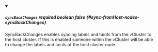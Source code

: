 
<details className="config-field" data-expandable="false" open>
<summary>

##### `syncBackChanges` <span className="config-field-required" data-required="false">required</span> <span className="config-field-type">boolean</span> <span className="config-field-default">false</span> <span className="config-field-enum"></span> {#sync-fromHost-nodes-syncBackChanges}

SyncBackChanges enables syncing labels and taints from the vCluster to the host cluster. If this is enabled someone within the vCluster will be able to change the labels and taints of the host cluster node.

</summary>



</details>
